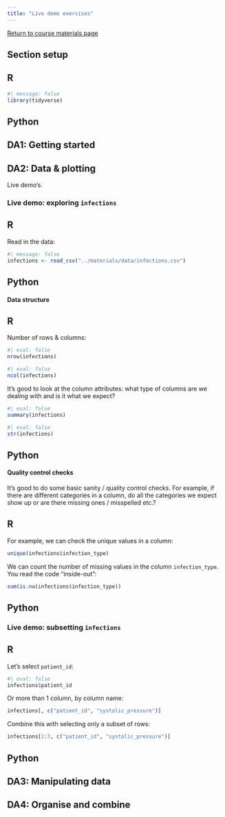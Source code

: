 ```yaml
---
title: "Live demo exercises"
---
```



[Return to course materials page](https://cambiotraining.github.io/data-analysis-in-r-and-python/)

## Section setup

::: {.panel-tabset group="language"}
## R

```r
#| message: false
library(tidyverse)
```

## Python

:::

## DA1: Getting started

## DA2: Data & plotting

Live demo's.

### Live demo: exploring `infections`

::: {.panel-tabset group="language"}
## R

Read in the data:

```r
#| message: false
infections <- read_csv("../materials/data/infections.csv")
```


## Python
:::

#### Data structure

::: {.panel-tabset group="language"}
## R

Number of rows & columns:

```r
#| eval: false
nrow(infections)
```

```r
#| eval: false
ncol(infections)
```

It's good to look at the column attributes: what type of columns are we dealing with and is it what we expect?

```r
#| eval: false
summary(infections)
```

```r
#| eval: false
str(infections)
```

## Python
:::

#### Quality control checks

It's good to do some basic sanity / quality control checks. For example, if there are different categories in a column, do all the categories we expect show up or are there missing ones / misspelled etc.?

::: {.panel-tabset group="language"}
## R

For example, we can check the unique values in a column:

```r
unique(infections$infection_type)
```

We can count the number of missing values in the column `infection_type`.
You read the code "inside-out":

```r
sum(is.na(infections$infection_type))
```

## Python

:::

### Live demo: subsetting `infections`

::: {.panel-tabset group="language"}
## R

Let's select `patient_id`:

```r
#| eval: false
infections$patient_id
```

Or more than 1 column, by column name:

```r
infections[, c("patient_id", "systolic_pressure")]
```

Combine this with selecting only a subset of rows:

```r
infections[1:3, c("patient_id", "systolic_pressure")]
```

## Python
:::

## DA3: Manipulating data

## DA4: Organise and combine

